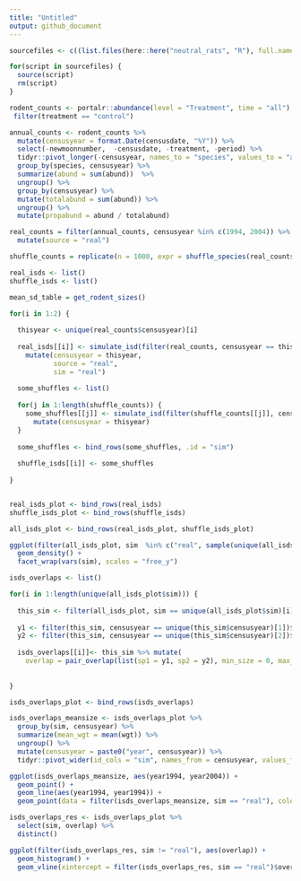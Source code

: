 ```yaml
---
title: "Untitled"
output: github_document
---
```

```r
sourcefiles <- c((list.files(here::here("neutral_rats", "R"), full.names = T)), (list.files(here::here("neutral_rats", "games"), full.names = T)))

for(script in sourcefiles) {
  source(script)
  rm(script)
}

rodent_counts <- portalr::abundance(level = "Treatment", time = "all")  %>%
 filter(treatment == "control")

annual_counts <- rodent_counts %>%
  mutate(censusyear = format.Date(censusdate, "%Y")) %>%
  select(-newmoonnumber,  -censusdate, -treatment, -period) %>%
  tidyr::pivot_longer(-censusyear, names_to = "species", values_to = "abund") %>%
  group_by(species, censusyear) %>%
  summarize(abund = sum(abund))  %>%
  ungroup() %>%
  group_by(censusyear) %>%
  mutate(totalabund = sum(abund)) %>%
  ungroup() %>%
  mutate(propabund = abund / totalabund)

real_counts = filter(annual_counts, censusyear %in% c(1994, 2004)) %>%
  mutate(source = "real")

shuffle_counts = replicate(n = 1000, expr = shuffle_species(real_counts), simplify = F)

real_isds <- list() 
shuffle_isds <- list()

mean_sd_table = get_rodent_sizes()

for(i in 1:2) {
  
  thisyear <- unique(real_counts$censusyear)[i]
  
  real_isds[[i]] <- simulate_isd(filter(real_counts, censusyear == thisyear), mean_sd_table = mean_sd_table) %>%
    mutate(censusyear = thisyear,
           source = "real", 
           sim = "real")
  
  some_shuffles <- list()
  
  for(j in 1:length(shuffle_counts)) {
    some_shuffles[[j]] <- simulate_isd(filter(shuffle_counts[[j]], censusyear == thisyear), mean_sd_table = mean_sd_table) %>%
      mutate(censusyear = thisyear)
  }
  
  some_shuffles <- bind_rows(some_shuffles, .id = "sim")
  
  shuffle_isds[[i]] <- some_shuffles
  
}


real_isds_plot <- bind_rows(real_isds) 
shuffle_isds_plot <- bind_rows(shuffle_isds)

all_isds_plot <- bind_rows(real_isds_plot, shuffle_isds_plot)

ggplot(filter(all_isds_plot, sim  %in% c("real", sample(unique(all_isds_plot$sim), size = 9, replace = F))), aes(logwgt, color = censusyear)) +
  geom_density() +
  facet_wrap(vars(sim), scales = "free_y")

isds_overlaps <- list()

for(i in 1:length(unique(all_isds_plot$sim))) {
  
  this_sim <- filter(all_isds_plot, sim == unique(all_isds_plot$sim)[i])
  
  y1 <- filter(this_sim, censusyear == unique(this_sim$censusyear)[1])$logwgt
  y2 <- filter(this_sim, censusyear == unique(this_sim$censusyear)[2])$logwgt
  
  isds_overlaps[[i]]<- this_sim %>% mutate(
    overlap = pair_overlap(list(sp1 = y1, sp2 = y2), min_size = 0, max_size = max(all_isds_plot$logwgt) * 1.1))
  
  
}

isds_overlaps_plot <- bind_rows(isds_overlaps)

isds_overlaps_meansize <- isds_overlaps_plot %>% 
  group_by(sim, censusyear) %>%
  summarize(mean_wgt = mean(wgt)) %>%
  ungroup() %>%
  mutate(censusyear = paste0("year", censusyear)) %>%
  tidyr::pivot_wider(id_cols = "sim", names_from = censusyear, values_from = mean_wgt) 

ggplot(isds_overlaps_meansize, aes(year1994, year2004)) +
  geom_point() +
  geom_line(aes(year1994, year1994)) +
  geom_point(data = filter(isds_overlaps_meansize, sim == "real"), color = "green")

isds_overlaps_res <- isds_overlaps_plot %>%
  select(sim, overlap) %>%
  distinct()

ggplot(filter(isds_overlaps_res, sim != "real"), aes(overlap)) +
  geom_histogram() +
  geom_vline(xintercept = filter(isds_overlaps_res, sim == "real")$overlap)


```